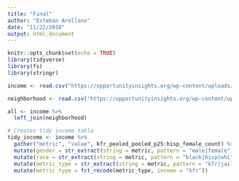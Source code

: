 ```yaml
---
title: "Final"
author: "Esteban Arellano"
date: "11/22/2018"
output: html_document
---
```


```r
knitr::opts_chunk$set(echo = TRUE)
library(tidyverse)
library(fs)
library(stringr)

income <- read.csv("https://opportunityinsights.org/wp-content/uploads/2018/10/county_outcomes_simple.csv")

neighborhood <- read.csv("https://opportunityinsights.org/wp-content/uploads/2018/10/cty_covariates.csv")

all <- income %>%
  left_join(neighborhood)
```

```r
# Creates tidy income table
tidy_income <- income %>%
  gather("metric", "value", kfr_pooled_pooled_p25:hisp_female_count) %>%
  mutate(gender = str_extract(string = metric, pattern = "male|female")) %>%
  mutate(race = str_extract(string = metric, pattern = "black|hisp|white")) %>%
  mutate(metric_type = str_extract(string = metric, pattern = "kfr|jail|count")) %>%
  mutate(metric_type = fct_recode(metric_type, income = "kfr"))
```


